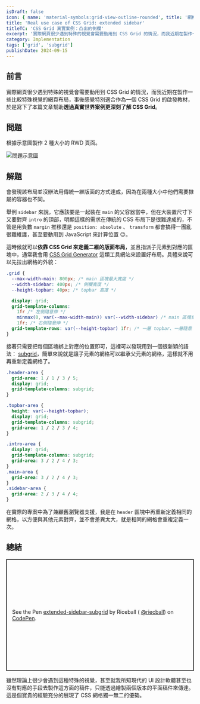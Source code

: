 ```yaml
---
isDraft: false
icon: { name: 'material-symbols:grid-view-outline-rounded', title: '網格符號' }
title: 'Real use case of CSS Grid: extended sidebar'
titleTC: 'CSS Grid 真實案例：凸出的側欄'
excerpt: '實際網頁很少遇到特殊的視覺會需要動用到 CSS Grid 的情況，而我近期在製作一些比較特殊視覺的網頁布局，事後感覺特別適合作為一個 CSS Grid 的啟發教材，於是寫下了本篇文章幫助透過真實世界案例更深刻了解 CSS Grid。'
category: Implementation
tags: ['grid', 'subgrid']
publishDate: 2024-09-15
---
```


## 前言

實際網頁很少遇到特殊的視覺會需要動用到 CSS Grid 的情況，而我近期在製作一些比較特殊視覺的網頁布局，事後感覺特別適合作為一個 CSS Grid 的啟發教材，於是寫下了本篇文章幫助**透過真實世界案例更深刻了解 CSS Grid**。

## 問題

根據示意圖製作 2 種大小的 RWD 頁面。

![問題示意圖](problem-demo.webp '問題示意圖')

## 解題

會發現該布局並沒辦法用傳統一維版面的方式達成，因為在兩種大小中他們需要隸屬的容器也不同。

舉例 `sidebar` 來說，它應該要是一起裝在 `main` 的父容器當中，但在大裝置尺寸下又要對齊 `intro` 的頂部，明顯這樣的需求在傳統的 CSS 布局下是很難達成的，不管是用負數 `margin` 推移還是 `position: absolute` 、 `transform` 都會搞得一團亂很難維護，甚至要動用到 JavaScript 來計算位置 😐。

這時候就可以**依靠 CSS Grid 來定義二維的版面布局**，並且指派子元素到對應的區塊中，通常我會用 [CSS Grid Generator](https://grid.layoutit.com/) 這類工具網站來設置好布局。具體來說可以先拉出網格的外貌：

```css
.grid {
  --max-width-main: 800px; /* main 區塊最大寬度 */
  --width-sidebar: 400px; /* 側欄寬度 */
  --height-topbar: 40px; /* topbar 高度 */

  display: grid;
  grid-template-columns:
    1fr /* 左側隨意伸 */
    minmax(0, var(--max-width-main)) var(--width-sidebar) /* main 區塊自動伸縮並設置最大寬限制 + sidebar */
    1fr; /* 右側隨意伸 */
  grid-template-rows: var(--height-topbar) 1fr; /* 一層 topbar、一層隨意  */
}
```

接著只需要把每個區塊綁上對應的位置即可，這裡可以發現用到一個很新穎的語法： [subgrid](https://caniuse.com/css-subgrid)，簡單來說就是讓子元素的網格可以繼承父元素的網格，這樣就不用再重新定義網格了。

```css
.header-area {
  grid-area: 1 / 1 / 3 / 5;
  display: grid;
  grid-template-columns: subgrid;
}

.topbar-area {
  height: var(--height-topbar);
  display: grid;
  grid-template-columns: subgrid;
  grid-area: 1 / 2 / 3 / 4;
}

.intro-area {
  display: grid;
  grid-template-columns: subgrid;
  grid-area: 3 / 2 / 4 / 3;
}
.main-area {
  grid-area: 3 / 2 / 4 / 3;
}
.sidebar-area {
  grid-area: 2 / 3 / 4 / 4;
}
```

在實際的專案中為了兼顧舊瀏覽器支援，我是在 `header` 區塊中再重新定義相同的網格，以方便與其他元素對齊，並不會差異太大，就是相同的網格會重複定義一次。

## 總結

<p
  class="codepen"
  data-height="300"
  data-default-tab="result"
  data-slug-hash="gONJMRx"
  data-pen-title="Untitled"
  data-preview="true"
  data-editable="true"
  data-user="riecball"
  style="height: 300px; box-sizing: border-box; display: flex; align-items: center; justify-content: center; border: 2px solid; margin: 1em 0; padding: 1em;"
>
  <span>
    See the Pen <a href="https://codepen.io/riecball/pen/gONJMRx">extended-sidebar-subgrid</a> by Riceball (
    <a href="https://codepen.io/riecball">@riecball</a>) on <a href="https://codepen.io">CodePen</a>.
  </span>
</p>
<script async src="https://cpwebassets.codepen.io/assets/embed/ei.js"></script>

雖然理論上很少會遇到這種特殊的視覺，甚至就我所知現代的 UI 設計軟體甚至也沒有對應的手段去製作這方面的稿件，只能透過繪製兩個版本的平面稿件來傳達。這是個寶貴的經驗充分的展現了 CSS 網格獨一無二的優勢。
